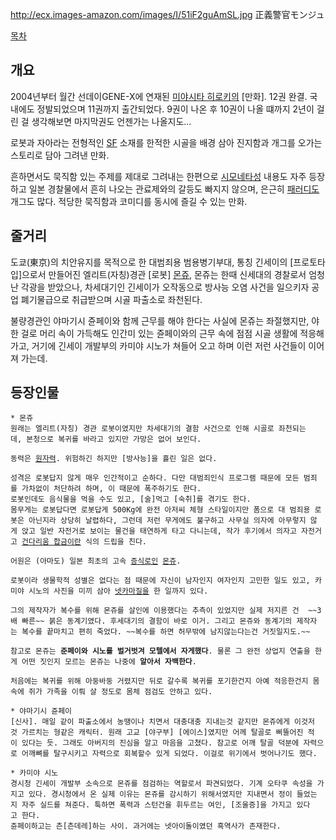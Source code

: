 http://ecx.images-amazon.com/images/I/51iF2guAmSL.jpg
正義警官モンジュ

[[목차]]

== 개요 ==
2004년부터 월간 선데이GENE-X에 연재된 [[미야시타 히로키]]의 [만화]. 12권 완결. 국내에도 정발되었으며 11권까지 출간되었다. 9권이 나온 후 10권이 나올 떄까지 2년이 걸린 걸 생각해보면 마지막권도 언젠가는 나올지도...

로봇과 자아라는 전형적인 [[SF]] 소재를 한적한 시골을 배경 삼아 진지함과 개그를 오가는 스토리로 담아 그려낸 만화. 

흔하면서도 묵직함 있는 주제를 제대로 그려내는 한편으로 [[시모네타]]성 내용도 자주 등장하고 일본 경찰물에서 흔히 나오는 관료제와의 갈등도 빠지지 않으며, 은근히 [[패러디]]도 개그도 많다. 적당한 묵직함과 코미디를 동시에 즐길 수 있는 만화.  

== 줄거리 ==
도쿄(東京)의 치안유지를 목적으로 한 대범죄용 범용병기부대, 통칭 긴세이의 [프로토타입]으로서 만들어진 엘리트(자칭)경관 [로봇] [[몬쥬]], 몬쥬는 한때 신세대의 경찰로서 엄청난 각광을 받았으나, 차세대기인 긴세이가 오작동으로 방사능 오염 사건을 일으키자 공업 폐기물급으로 취급받으며 시골 파출소로 좌천된다.

불량경관인 야마기시 쥰페이와 함께 근무를 해야 한다는 사실에 몬쥬는 좌절했지만, 야한 걸로 머리 속이 가득해도 인간미 있는 쥰페이와의 근무 속에 점점 시골 생활에 적응해 가고, 거기에 긴세이 개발부의 카미야 시노가 쳐들어 오고 하며 이런 저런 사건들이 이어져 가는데.  

== 등장인물 ==
 * 몬쥬
 원래는 엘리트(자칭) 경관 로봇이였지만 차세대기의 결함 사건으로 인해 시골로 좌천되는데, 본청으로 복귀를 바라고 있지만 가망은 없어 보인다.

 동력은 [[원자력]]. 위험하긴 하지만 [방사능]을 흘린 일은 없다. 

 성격은 로봇답지 않게 매우 인간적이고 순하다. 다만 대범죄인식 프로그램 때문에 모든 범죄를 가차없이 처단하려 하며, 이 때문에 폭주하기도 한다.
 로봇인데도 음식물을 먹을 수도 있고, [술]먹고 [숙취]를 겪기도 한다. 
 몸무게는 로봇답다면 로봇답게 500Kg에 완전 아저씨 체형 스타일이지만 폼으로 대 범죄용 로봇은 아닌지라 상당히 날렵하다, 그런데 저런 무게에도 불구하고 사무실 의자에 아무렇지 않게 앉고 일반 자전거로 보이는 물건을 태연하게 타고 다니는데, 작가 후기에서 의자고 자전거고 [[건다리움 합금]]이란 식의 드립을 친다. 

 어원은 (아마도) 일본 최초의 고속 [[증식로]]인 [[몬쥬]].

 로봇이라 생물학적 성별은 없다는 점 때문에 자신이 남자인지 여자인지 고민한 일도 있고, 카미야 시노의 사진을 미끼 삼아 [[넷카마]]질을 한 일까지 있다.  

 그의 제작자가 복수를 위해 몬쥬를 살인에 이용했다는 추측이 있었지만 실제 저지른 건  ~~3배 빠른~~ 붉은 동계기였다. 후세대기의 결함이 바로 이거. 그리고 몬쥬와 동계기의 제작자는 복수를 끝마치고 편히 죽었다. ~~복수를 하면 허무밖에 남지않는다는건 거짓일지도.~~

 참고로 몬쥬는 '''준페이와 시노를 벌거벗겨 모텔에서 자게했다'''. 물론 그 완전 상업지 연출을 한게 어떤 짓인지 모르는 몬쥬는 나중에 '''알아서 자백한다'''.

 처음에는 복귀를 위해 아둥바둥 거렸지만 뒤로 갈수록 복귀를 포기한건지 아예 적응한건지 몸속에 쥐가 가족을 이뤄 살 정도로 몸체 점검도 안하고 있다. 

 * 야마기시 쥰페이
 [신사]. 매일 같이 파출소에서 농땡이나 치면서 대충대충 지내는것 같지만 몬쥬에게 이것저것 가르치는 형같은 캐릭터. 원래 고교 [야구부] [에이스]였지만 어께 탈골로 삐뚤어진 적이 있다는 듯. 그래도 아버지의 진심을 알고 마음을 고쳤다. 참고로 어깨 탈골 덕분에 자력으로 어깨뼈를 탈구시키고 자력으로 회복할수 있게 되었다. 이걸로 위기에서 벗어나기도 했다.

 * 카미야 시노
 경시청 긴세이 개발부 소속으로 몬쥬를 점검하는 역할로서 파견되었다. 기계 오타쿠 속성을 가지고 있다. 경시청에서 온 실제 이유는 몬쥬를 감시하기 위해서였지만 지내면서 정이 들었는지 자주 실드를 쳐준다. 툭하면 폭력과 스턴건을 휘두르는 여인, [조울증]을 가지고 있다고 한다.
 쥰페이하고는 츤[츤데레]하는 사이. 과거에는 넷아이돌이였던 흑역사가 존재한다.
